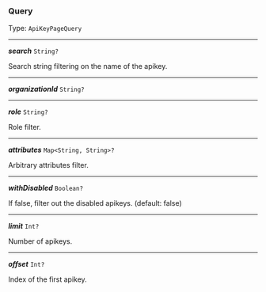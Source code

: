 


### Query

Type: `ApiKeyPageQuery`

---

***search*** `String?`

Search string filtering on the name of the apikey.



---

***organizationId*** `String?`

---

***role*** `String?`

Role filter.



---

***attributes*** `Map<String, String>?`

Arbitrary attributes filter.



---

***withDisabled*** `Boolean?`

If false, filter out the disabled apikeys. (default: false)



---

***limit*** `Int?`

Number of apikeys.



---

***offset*** `Int?`

Index of the first apikey.


